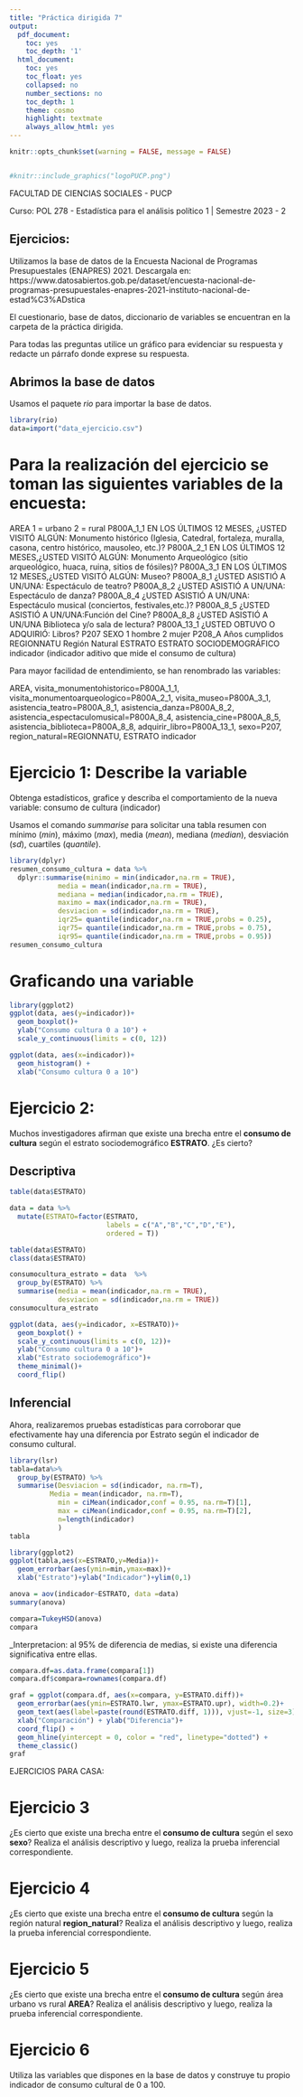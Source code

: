 ---
title: "Práctica dirigida 7"
output:
  pdf_document:
    toc: yes
    toc_depth: '1'
  html_document:
    toc: yes
    toc_float: yes
    collapsed: no
    number_sections: no
    toc_depth: 1
    theme: cosmo
    highlight: textmate
    always_allow_html: yes
---

```{r setup, include=FALSE}
knitr::opts_chunk$set(warning = FALSE, message = FALSE) 
```

<center><img src=" " width="200"/></center>

```{r,echo=FALSE, out.width="30%"}
#knitr::include_graphics("logoPUCP.png") 
```


FACULTAD DE CIENCIAS SOCIALES - PUCP<br>

Curso: POL 278 - Estadística para el análisis político 1 \| Semestre 2023 - 2 <br>

## Ejercicios:

Utilizamos la base de datos de la Encuesta Nacional de Programas Presupuestales (ENAPRES) 2021.
Descargala en: 
https://www.datosabiertos.gob.pe/dataset/encuesta-nacional-de-programas-presupuestales-enapres-2021-instituto-nacional-de-estad%C3%ADstica

El cuestionario, base de datos, diccionario de variables se encuentran en la carpeta de la práctica dirigida.

Para todas las preguntas utilice un gráfico para evidenciar su respuesta y redacte un párrafo donde exprese su respuesta.

## Abrimos la base de datos

Usamos el paquete *rio* para importar la base de datos.

```{r}
library(rio)
data=import("data_ejercicio.csv")
```


# Para la realización del ejercicio se toman las siguientes variables de la encuesta:

AREA  1 = urbano 2 = rural
P800A_1_1 EN LOS ÚLTIMOS 12 MESES, ¿USTED VISITÓ ALGÚN: Monumento histórico (Iglesia, Catedral, fortaleza, muralla, casona, centro histórico, mausoleo, etc.)? 
P800A_2_1 EN LOS ÚLTIMOS 12 MESES,¿USTED VISITÓ ALGÚN: Monumento Arqueológico (sitio arqueológico, huaca, ruina, sitios de fósiles)?
P800A_3_1 EN LOS ÚLTIMOS 12 MESES,¿USTED VISITÓ ALGÚN: Museo?
P800A_8_1 ¿USTED ASISTIÓ A UN/UNA: Espectáculo de teatro?
P800A_8_2 ¿USTED ASISTIÓ A UN/UNA: Espectáculo de danza?
P800A_8_4 ¿USTED ASISTIÓ A UN/UNA: Espectáculo musical (conciertos, festivales,etc.)?
P800A_8_5 ¿USTED ASISTIÓ A UN/UNA:Función del Cine?
P800A_8_8 ¿USTED ASISTIÓ A UN/UNA Biblioteca y/o sala de lectura?
P800A_13_1 ¿USTED OBTUVO O ADQUIRIÓ: Libros?
P207 SEXO 1 hombre 2 mujer
P208_A Años cumplidos
REGIONNATU Región Natural
ESTRATO ESTRATO SOCIODEMOGRÁFICO
indicador (indicador aditivo que mide el consumo de cultura)

Para mayor facilidad de entendimiento, se han renombrado las variables:

AREA,
visita_monumentohistorico=P800A_1_1,
visita_monumentoarqueologico=P800A_2_1,
visita_museo=P800A_3_1,
asistencia_teatro=P800A_8_1,
asistencia_danza=P800A_8_2,
asistencia_espectaculomusical=P800A_8_4,
asistencia_cine=P800A_8_5,
asistencia_biblioteca=P800A_8_8,
adquirir_libro=P800A_13_1,
sexo=P207,
region_natural=REGIONNATU,
ESTRATO
indicador         


# Ejercicio 1: Describe la variable

Obtenga estadísticos, grafice y describa el comportamiento de la nueva variable: consumo de cultura (indicador)

Usamos el comando *summarise* para solicitar una tabla resumen con mínimo (*min*), máximo (*max*), media (*mean*), mediana (*median*), desviación (*sd*), cuartiles (*quantile*).

```{r}
library(dplyr)
resumen_consumo_cultura = data %>% 
  dplyr::summarise(minimo = min(indicador,na.rm = TRUE), 
            media = mean(indicador,na.rm = TRUE), 
            mediana = median(indicador,na.rm = TRUE),
            maximo = max(indicador,na.rm = TRUE), 
            desviacion = sd(indicador,na.rm = TRUE), 
            iqr25= quantile(indicador,na.rm = TRUE,probs = 0.25),
            iqr75= quantile(indicador,na.rm = TRUE,probs = 0.75),
            iqr95= quantile(indicador,na.rm = TRUE,probs = 0.95))
resumen_consumo_cultura
```

# Graficando una variable

```{r}
library(ggplot2)
ggplot(data, aes(y=indicador))+
  geom_boxplot()+
  ylab("Consumo cultura 0 a 10") +
  scale_y_continuous(limits = c(0, 12))
```

```{r}
ggplot(data, aes(x=indicador))+
  geom_histogram() +
  xlab("Consumo cultura 0 a 10") 
```


# Ejercicio 2:

Muchos investigadores afirman que existe una brecha entre el **consumo de cultura** según el estrato sociodemográfico **ESTRATO**. 
¿Es cierto?

## Descriptiva 

```{r}
table(data$ESTRATO)

data = data %>% 
  mutate(ESTRATO=factor(ESTRATO,
                        labels = c("A","B","C","D","E"),
                        ordered = T))

table(data$ESTRATO)
class(data$ESTRATO)

```


```{r}
consumocultura_estrato = data  %>%  
  group_by(ESTRATO) %>% 
  summarise(media = mean(indicador,na.rm = TRUE), 
            desviacion = sd(indicador,na.rm = TRUE))
consumocultura_estrato
```

```{r}
ggplot(data, aes(y=indicador, x=ESTRATO))+
  geom_boxplot() +
  scale_y_continuous(limits = c(0, 12))+
  ylab("Consumo cultura 0 a 10")+
  xlab("Estrato sociodemográfico")+
  theme_minimal()+
  coord_flip()
```

## Inferencial

Ahora, realizaremos pruebas estadísticas para corroborar que efectivamente hay una diferencia por Estrato según el indicador de consumo cultural.

```{r}
library(lsr)
tabla=data%>%
  group_by(ESTRATO) %>%
  summarise(Desviacion = sd(indicador, na.rm=T),
          Media = mean(indicador, na.rm=T),
            min = ciMean(indicador,conf = 0.95, na.rm=T)[1],
            max = ciMean(indicador,conf = 0.95, na.rm=T)[2],
            n=length(indicador)
            )
tabla
```
```{r}
library(ggplot2)
ggplot(tabla,aes(x=ESTRATO,y=Media))+
  geom_errorbar(aes(ymin=min,ymax=max))+
  xlab("Estrato")+ylab("Indicador")+ylim(0,1)
```



```{r}
anova = aov(indicador~ESTRATO, data =data)
summary(anova)
```
```{r}
compara=TukeyHSD(anova)
compara
```

_Interpretacion: al 95% de diferencia de medias, si existe una diferencia significativa entre ellas. 

```{r}
compara.df=as.data.frame(compara[1])
compara.df$compara=rownames(compara.df)
```

```{r}
graf = ggplot(compara.df, aes(x=compara, y=ESTRATO.diff))+
  geom_errorbar(aes(ymin=ESTRATO.lwr, ymax=ESTRATO.upr), width=0.2)+
  geom_text(aes(label=paste(round(ESTRATO.diff, 1))), vjust=-1, size=3)+
  xlab("Comparación") + ylab("Diferencia")+
  coord_flip() +
  geom_hline(yintercept = 0, color = "red", linetype="dotted") +
  theme_classic()
graf
```

EJERCICIOS PARA CASA:


# Ejercicio 3

¿Es cierto que existe una brecha entre el **consumo de cultura** según el sexo **sexo**? Realiza el análisis descriptivo y luego, realiza la prueba inferencial correspondiente.


# Ejercicio 4

¿Es cierto que existe una brecha entre el **consumo de cultura** según la región natural **region_natural**? Realiza el análisis descriptivo y luego, realiza la prueba inferencial correspondiente.


# Ejercicio 5

¿Es cierto que existe una brecha entre el **consumo de cultura** según área urbano vs rural **AREA**? Realiza el análisis descriptivo y luego, realiza la prueba inferencial correspondiente.


# Ejercicio 6
Utiliza las variables que dispones en la base de datos y construye tu propio indicador de consumo cultural de 0 a 100.


